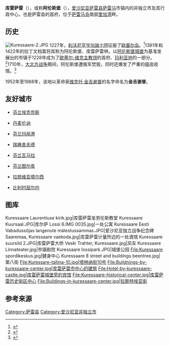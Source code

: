 {{Infobox Settlement
| name = 库雷萨雷
| native_name = Kuressaare
| native_name_lang = et
| settlement_type = [[爱沙尼亚城市列表#非独立市的列表|非独立市]]
| image_skyline = Kuressaare linn ja sadam 2015.jpg
| imagesize = 250px
| image_caption = 2015年库雷萨雷航拍
| image_flag = 
| image_shield = 
| pushpin_map = Estonia
| pushpin_label_position = bottom
| subdivision_type = 国家
| subdivision_name = {{EST}}
| subdivision_type1 = [[爱沙尼亚行政区划|县]]
| subdivision_name1 = [[萨雷县|萨雷县]]
| subdivision_type2 = 市镇
| subdivision_name2 = [[萨雷马|萨雷马]]
| elevation_m = 
| elevation_ft = 
| area_total_km2 = 14.95
| population_as_of = 2007年
| population_total = 14898
| population_density_km2 = auto
| timezone = [[EET|EET]]
| utc_offset = +2
| timezone_DST = [[EEST|EEST]]
| utc_offset_DST = +3
| website =  
}}
'''库雷萨雷'''（{{lang-et|Kuressaare}}），或称'''阿伦斯堡'''（{{lang-de|Arensburg}}），[[爱沙尼亚|爱沙尼亚]][[萨雷县|萨雷县]][[萨雷马|萨雷马]]市镇内的非独立市及其行政中心，也是萨雷县的首府，位于[[萨雷马岛|萨雷马岛]]南部[[里加湾|里加湾]]畔。

== 历史 ==
[[File:Kuressaare-2.JPG|thumb]]
1227年，[[宝剑骑士团|利沃尼亚宝剑骑士团]]征服了[[萨雷马岛|欧塞尔岛]]。<ref name="Kjaergaard1994">{{cite book|last=Kjaergaard|first=Thorkild|title=Castles around the Baltic Sea: the illustrated guide|url=https://books.google.com/books?id=df8WAQAAIAAJ|accessdate=4 June 2012|year=1994|publisher=Castle Museum|isbn=978-83-86206-03-2|page=64}}</ref>1381年和1422年的拉丁文档案将其称为阿伦斯堡、库雷萨雷林。以[[庫雷薩雷城堡|阿伦斯堡城堡]]为基准发展出的市镇于1228年成为了[[欧塞尔-维克主教领|欧塞尔-维克主教领]]的首府、[[玛利亚地|玛利亚地]]的一部分。<ref name="Murray2001">{{cite book|last=Murray|first=Alan V.|title=Crusade and conversion on the Baltic frontier, 1150–1500|url=https://books.google.com/books?id=vXVoAAAAMAAJ|accessdate=4 June 2012|year=2001|publisher=Ashgate|isbn=978-0-7546-0325-2|page=11}}</ref>1710年，[[大北方戰爭|大北方战争]]期间，阿伦斯堡遭俄军焚毁，同时还爆发了严重的瘟疫疫情。<ref name="Taylor2010">{{cite book|last=Taylor|first=Neil|title=Bradt Estonia|url=https://books.google.com/books?id=k8wBpziAbrQC&pg=PA255|accessdate=4 June 2012|date=17 August 2010|publisher=Bradt Travel Guides|isbn=978-1-84162-320-7|page=255}}</ref>

1952年至1988年，该地以革命家[[维克托·金吉谢普|维克托·金吉谢普]]的名字命名为'''金吉谢普'''。

== 友好城市 ==
*{{flagicon|Finland}}[[芬兰|芬兰]][[埃克奈斯|埃克奈斯]]
*{{flagicon|Denmark}}[[丹麦|丹麦]][[伦讷|伦讷]]
*{{flagicon|Finland}}[[芬兰|芬兰]][[玛丽港|玛丽港]]
*{{flagicon|Sweden}}[[瑞典|瑞典]][[舍夫德|舍夫德]]
*{{flagicon|Finland}}[[芬兰|芬兰]][[瓦马拉|瓦马拉]]
*{{flagicon|Finland}}[[芬兰|芬兰]][[图尔库|图尔库]]
*{{flagicon|Latvia}}[[拉脱维亚|拉脱维亚]][[塔尔西|塔尔西]]
*{{flagicon|Belgium}}[[比利时|比利时]][[屈尔内|屈尔内]]

== 图库 ==
<gallery>
Kuressaare Laurentiuse kirik.jpg|库雷萨雷圣劳伦斯教堂
Kuressaare Kuursaal.JPG|库尔萨
Lossi 6.IMG 0035.jpg|一处公寓
Kuressaare Eesti Vabadussõjas langenute mälestussammas.JPG|爱沙尼亚独立战争纪念碑
Saaremaa, Kuressaare vaekoda.jpg|库雷萨雷计量所边的一处酒馆
Kuressaare suursild 2.JPG|库雷萨雷大桥
Veski Trahter, Kuressaare.jpg|风车
Kuressaare Linnateater.jpg|市镇剧院
Kuressaare lossipark.JPG|城堡公园
File:Kuressaare spordikeskus.jpg|健身中心
Kuressaare 8 street and buildings beentree.jpg|第八街
File:Kuressare-tallina-10.jpg|塔林纳街10号
File:Buildnings-by-kuressaare-center.jpg|库雷萨雷市中心的建筑
File:Hotel-by-kuressaare-castle.jpg|库雷萨雷城堡旁的宾馆
File:Kuressaare-historical-center.jpg|库雷萨雷历史街区中心
File:Buildings-in-kuressaare-center.jpg|拉斯特埃亚街
</gallery>

== 参考来源 ==
{{Reflist}}

{{Authority control}}

[[Category:萨雷县|Category:萨雷县]]
[[Category:爱沙尼亚非独立市|Category:爱沙尼亚非独立市]]